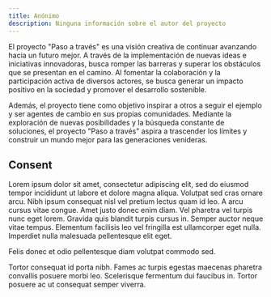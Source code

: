 ```yaml
---
title: Anónimo
description: Ninguna información sobre el autor del proyecto
---
```


El proyecto "Paso a través" es una visión creativa de continuar avanzando hacia un futuro mejor. A través de la implementación de nuevas ideas e iniciativas innovadoras, busca romper las barreras y superar los obstáculos que se presentan en el camino. Al fomentar la colaboración y la participación activa de diversos actores, se busca generar un impacto positivo en la sociedad y promover el desarrollo sostenible.

Además, el proyecto tiene como objetivo inspirar a otros a seguir el ejemplo y ser agentes de cambio en sus propias comunidades. Mediante la exploración de nuevas posibilidades y la búsqueda constante de soluciones, el proyecto "Paso a través" aspira a trascender los límites y construir un mundo mejor para las generaciones venideras.

## Consent

Lorem ipsum dolor sit amet, consectetur adipiscing elit, sed do eiusmod tempor incididunt ut labore et dolore magna aliqua. Volutpat sed cras ornare arcu. Nibh ipsum consequat nisl vel pretium lectus quam id leo. A arcu cursus vitae congue. Amet justo donec enim diam. Vel pharetra vel turpis nunc eget lorem. Gravida quis blandit turpis cursus in. Semper auctor neque vitae tempus. Elementum facilisis leo vel fringilla est ullamcorper eget nulla. Imperdiet nulla malesuada pellentesque elit eget.

Felis donec et odio pellentesque diam volutpat commodo sed.

Tortor consequat id porta nibh. Fames ac turpis egestas maecenas pharetra convallis posuere morbi leo. Scelerisque fermentum dui faucibus in. Tortor posuere ac ut consequat semper viverra.
